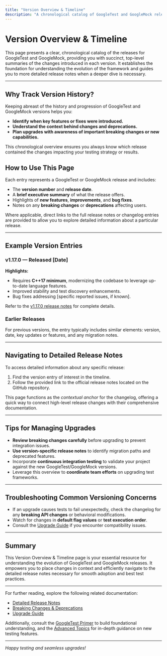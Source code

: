 ```yaml
---
title: "Version Overview & Timeline"
description: "A chronological catalog of GoogleTest and GoogleMock releases, with succinct, top-level summaries so you always know which version introduced which changes. This page sets the context for the rest of the changelog and directs you to more detailed release notes if needed."
---
```


# Version Overview & Timeline

This page presents a clear, chronological catalog of the releases for GoogleTest and GoogleMock, providing you with succinct, top-level summaries of the changes introduced in each version. It establishes the foundation for understanding the evolution of the framework and guides you to more detailed release notes when a deeper dive is necessary.

---

## Why Track Version History?

Keeping abreast of the history and progression of GoogleTest and GoogleMock versions helps you:

- **Identify when key features or fixes were introduced.**
- **Understand the context behind changes and deprecations.**
- **Plan upgrades with awareness of important breaking changes or new capabilities.**

This chronological overview ensures you always know which release contained the changes impacting your testing strategy or results.

## How to Use This Page

Each entry represents a GoogleTest or GoogleMock release and includes:

- The **version number** and **release date**.
- A **brief executive summary** of what the release offers.
- Highlights of **new features**, **improvements**, and **bug fixes**.
- Notes on any **breaking changes** or **deprecations** affecting users.

Where applicable, direct links to the full release notes or changelog entries are provided to allow you to explore detailed information about a particular release.

---

## Example Version Entries

### v1.17.0 — Released [Date]

**Highlights:**
- Requires **C++17 minimum**, modernizing the codebase to leverage up-to-date language features.
- Improved stability and test discovery enhancements.
- Bug fixes addressing [specific reported issues, if known].

Refer to the [v1.17.0 release notes](https://github.com/google/googletest/releases/tag/v1.17.0) for complete details.

### Earlier Releases

For previous versions, the entry typically includes similar elements: version, date, key updates or features, and any migration notes.

---

## Navigating to Detailed Release Notes

To access detailed information about any specific release:

1. Find the version entry of interest in the timeline.
2. Follow the provided link to the official release notes located on the GitHub repository.

This page functions as the *contextual anchor* for the changelog, offering a quick way to connect high-level release changes with their comprehensive documentation.

---

## Tips for Managing Upgrades

- **Review breaking changes carefully** before upgrading to prevent integration issues.
- **Use version-specific release notes** to identify migration paths and deprecated features.
- Incorporate **continuous integration testing** to validate your project against the new GoogleTest/GoogleMock versions.
- Leverage this overview to **coordinate team efforts** on upgrading test frameworks.

---

## Troubleshooting Common Versioning Concerns

- If an upgrade causes tests to fail unexpectedly, check the changelog for any **breaking API changes** or behavioral modifications.
- Watch for changes in **default flag values** or **test execution order**.
- Consult the [Upgrade Guide](../upgrade-breaks/upgrade-guide.md) if you encounter compatibility issues.

---

## Summary

This Version Overview & Timeline page is your essential resource for understanding the evolution of GoogleTest and GoogleMock releases. It empowers you to place changes in context and efficiently navigate to the detailed release notes necessary for smooth adoption and best test practices.

---

For further reading, explore the following related documentation:
- [Detailed Release Notes](../changelog-tab/release-history/detailed-release-notes.md)
- [Breaking Changes & Deprecations](../changelog-tab/upgrade-breaks/breaking-changes.md)
- [Upgrade Guide](../changelog-tab/upgrade-breaks/upgrade-guide.md)

Additionally, consult the [GoogleTest Primer](../docs/primer.md) to build foundational understanding, and the [Advanced Topics](../docs/advanced.md) for in-depth guidance on new testing features.

---

*Happy testing and seamless upgrades!*